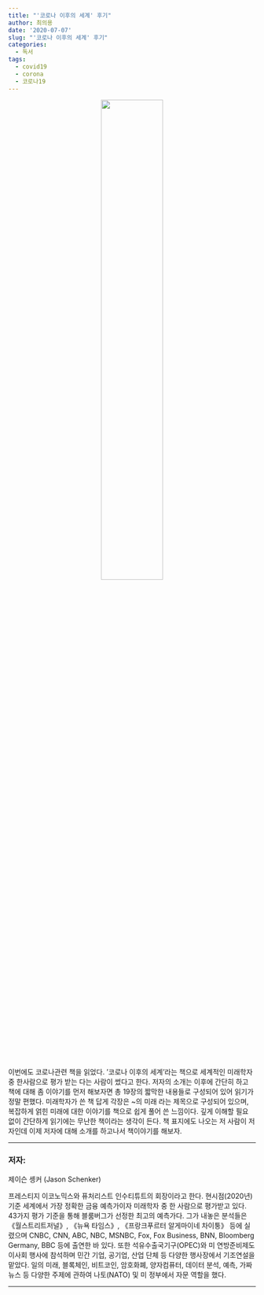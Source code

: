 ```yaml
---
title: "'코로나 이후의 세계' 후기"
author: 최의용
date: '2020-07-07'
slug: "'코로나 이후의 세계' 후기"
categories:
  - 독서
tags:
  - covid19
  - corona
  - 코로나19
---
```


<center>
![](/post/2020-07-07-the-future-after-covid_files/KakaoTalk_20200707_030500378.jpg){width=50%}
</center>

이번에도 코로나관련 책을 읽었다. '코로나 이후의 세계'라는 책으로 세계적인 미래학자 중 한사람으로 평가 받는 다는 사람이 썼다고 한다. 저자의 소개는 이후에 간단히 하고 책에 대해 좀 이야기를 먼저 해보자면 총 19장의 짧막한 내용들로 구성되어 있어 읽기가 정말 편했다. 미래학자가 쓴 책 답게 각장은 ~의 미래 라는 제목으로 구성되어 있으며, 복잡하게 얽힌 미래에 대한 이야기를 책으로 쉽게 풀어 쓴 느낌이다. 깊게 이해할 필요 없이 간단하게 읽기에는 무난한 책이라는 생각이 든다. 책 표지에도 나오는 저 사람이 저자인데 이제 저자에 대해 소개를 하고나서 책이야기를 해보자. 

---

### 저자: 
제이슨 솅커 (Jason Schenker)

프레스티지 이코노믹스와 퓨처리스트 인수티튜트의 회장이라고 한다. 현시점(2020년)기준 세계에서 가장 정확한 금융 예측가이자 미래학자 중 한 사람으로 평가받고 있다. 43가지 평가 기준을 통해 블룸버그가 선정한 최고의 예측가다. 
 그가 내놓은 분석들은 《월스트리트저널》, 《뉴욕 타임스》, 《프랑크푸르터 알게마이네 차이퉁》 등에 실렸으며 CNBC, CNN, ABC, NBC, MSNBC, Fox, Fox Business, BNN, Bloomberg Germany, BBC 등에 출연한 바 있다. 또한 석유수출국기구(OPEC)와 미 연방준비제도이사회 행사에 참석하며 민간 기업, 공기업, 산업 단체 등 다양한 행사장에서 기조연설을 맡았다. 일의 미래, 블록체인, 비트코인, 암호화폐, 양자컴퓨터, 데이터 분석, 예측, 가짜 뉴스 등 다양한 주제에 관하여 나토(NATO) 및 미 정부에서 자문 역할을 했다.
 
---



